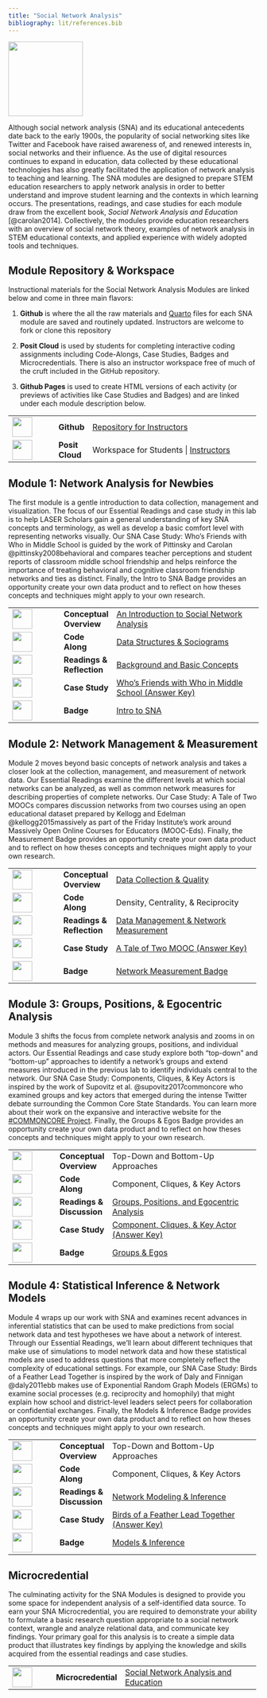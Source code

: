 ```yaml
---
title: "Social Network Analysis"
bibliography: lit/references.bib
---
```


![](images/sna-micro.png){width="150"}

Although social network analysis (SNA) and its educational antecedents date back to the early 1900s, the popularity of social networking sites like Twitter and Facebook have raised awareness of, and renewed interests in, social networks and their influence. As the use of digital resources continues to expand in education, data collected by these educational technologies has also greatly facilitated the application of network analysis to teaching and learning. The SNA modules are designed to prepare STEM education researchers to apply network analysis in order to better understand and improve student learning and the contexts in which learning occurs. The presentations, readings, and case studies for each module draw from the excellent book, *Social Network Analysis and Education* [@carolan2014]. Collectively, the modules provide education researchers with an overview of social network theory, examples of network analysis in STEM educational contexts, and applied experience with widely adopted tools and techniques.

## Module Repository & Workspace

Instructional materials for the Social Network Analysis Modules are linked below and come in three main flavors:

1.  **Github** is where the all the raw materials and [Quarto](https://quarto.org) files for each SNA module are saved and routinely updated. Instructors are welcome to fork or clone this repository

2.  **Posit Cloud** is used by students for completing interactive coding assignments including Code-Alongs, Case Studies, Badges and Microcredentials. There is also an instructor workspace free of much of the cruft included in the GitHub repository.

3.  **Github Pages** is used to create HTML versions of each activity (or previews of activities like Case Studies and Badges) and are linked under each module description below.

+------------------------------------+-----------------+--------------------------------------------------------------------------------------------------------------------------------------+
| ![](images/github.png){width="40"} | **Github\       | [Repository for Instructors](https://github.com/laser-institute/network-analysis)                                                    |
|                                    | **              |                                                                                                                                      |
+------------------------------------+-----------------+--------------------------------------------------------------------------------------------------------------------------------------+
| ![](images/posit.png){width="40"}  | **Posit Cloud** | Workspace for Students \| [Instructors](https://posit.cloud/spaces/491234/join?access_code=ika-H6TmM2WU2bN9zwkU7VU1jhAioJHh9wNRudUg) |
+------------------------------------+-----------------+--------------------------------------------------------------------------------------------------------------------------------------+

## Module 1: Network Analysis for Newbies

The first module is a gentle introduction to data collection, management and visualization. The focus of our Essential Readings and case study in this lab is to help LASER Scholars gain a general understanding of key SNA concepts and terminology, as well as develop a basic comfort level with representing networks visually. Our SNA Case Study: Who's Friends with Who in Middle School is guided by the work of Pittinsky and Carolan @pittinsky2008behavioral and compares teacher perceptions and student reports of classroom middle school friendship and helps reinforce the importance of treating behavioral and cognitive classroom friendship networks and ties as distinct. Finally, the Intro to SNA Badge provides an opportunity create your own data product and to reflect on how theses concepts and techniques might apply to your own research.

+-------------------------------------------------+----------------+-------------------------------------------------------------------------------------------------------------------------------------------------+
| ![](images/conceptual-overview.png){width="40"} | **Conceptual\  | [An Introduction to Social Network Analysis](https://laser-institute.github.io/network-analysis/module-1/sna-1-conceptual-overview.html)        |
|                                                 | Overview**     |                                                                                                                                                 |
+-------------------------------------------------+----------------+-------------------------------------------------------------------------------------------------------------------------------------------------+
| ![](images/code-along.png){width="40"}          | **Code Along** | [Data Structures & Sociograms](https://laser-institute.github.io/network-analysis/module-1/sna-1-code-along-R.html#/title-slide)                |
+-------------------------------------------------+----------------+-------------------------------------------------------------------------------------------------------------------------------------------------+
| ![](images/reading.png){width="40"}             | **Readings &\  | [Background and Basic Concepts](https://laser-institute.github.io/network-analysis/module-1/sna-lab-1-readings.html)                            |
|                                                 | Reflection**   |                                                                                                                                                 |
+-------------------------------------------------+----------------+-------------------------------------------------------------------------------------------------------------------------------------------------+
| ![](images/case-study.png){width="40"}          | **Case Study** | [Who's Friends with Who in Middle School (Answer Key)](https://laser-institute.github.io/network-analysis/module-1/sna-1-case-study-key-R.html) |
+-------------------------------------------------+----------------+-------------------------------------------------------------------------------------------------------------------------------------------------+
| ![](images/sna-badge-1.png){width="40"}         | **Badge**      | [Intro to SNA](https://laser-institute.github.io/network-analysis/module-1/sna-1-badge.html)                                                    |
+-------------------------------------------------+----------------+-------------------------------------------------------------------------------------------------------------------------------------------------+

## Module 2: Network Management & Measurement

Module 2 moves beyond basic concepts of network analysis and takes a closer look at the collection, management, and measurement of network data. Our Essential Readings examine the different levels at which social networks can be analyzed, as well as common network measures for describing properties of complete networks. Our Case Study: A Tale of Two MOOCs compares discussion networks from two courses using an open educational dataset prepared by Kellogg and Edelman @kellogg2015massively as part of the Friday Institute's work around Massively Open Online Courses for Educators (MOOC-Eds). Finally, the Measurement Badge provides an opportunity create your own data product and to reflect on how theses concepts and techniques might apply to your own research.

+------------------------------------------+----------------+----------------------------------------------------------------------------------------------------------------------------+
| ![](images/presentation.png){width="40"} | **Conceptual\  | [Data Collection & Quality](https://laser-institute.github.io/network-analysis/module-2/sna-2-conceptual-overview.html)    |
|                                          | Overview**     |                                                                                                                            |
+------------------------------------------+----------------+----------------------------------------------------------------------------------------------------------------------------+
| ![](images/presentation.png){width="40"} | **Code Along** | Density, Centrality, & Reciprocity                                                                                         |
+------------------------------------------+----------------+----------------------------------------------------------------------------------------------------------------------------+
| ![](images/reading.png){width="40"}      | **Readings &\  | [Data Management & Network Measurement](https://laser-institute.github.io/network-analysis/module-2/sna-2-readings.html)   |
|                                          | Reflection**   |                                                                                                                            |
+------------------------------------------+----------------+----------------------------------------------------------------------------------------------------------------------------+
| ![](images/case-study.png){width="40"}   | **Case Study** | [A Tale of Two MOOC (Answer Key)](https://laser-institute.github.io/network-analysis/module-2/sna-2-case-study-key-R.html) |
+------------------------------------------+----------------+----------------------------------------------------------------------------------------------------------------------------+
| ![](images/sna-badge-2.png){width="40"}  | **Badge**      | [Network Measurement Badge](https://laser-institute.github.io/network-analysis/module-2/sna-2-badge-R.html)                |
+------------------------------------------+----------------+----------------------------------------------------------------------------------------------------------------------------+

## Module 3: Groups, Positions, & Egocentric Analysis

Module 3 shifts the focus from complete network analysis and zooms in on methods and measures for analyzing groups, positions, and individual actors. Our Essential Readings and case study explore both "top-down" and "bottom-up" approaches to identify a network's groups and extend measures introduced in the previous lab to identify individuals central to the network. Our SNA Case Study: Components, Cliques, & Key Actors is inspired by the work of Supovitz et al. @supovitz2017commoncore who examined groups and key actors that emerged during the intense Twitter debate surrounding the Common Core State Standards. You can learn more about their work on the expansive and interactive website for the [#COMMONCORE Project](https://www.hashtagcommoncore.com/). Finally, the Groups & Egos Badge provides an opportunity create your own data product and to reflect on how theses concepts and techniques might apply to your own research.

+------------------------------------------+----------------+-----------------------------------------------------------------------------------------------------------------------------------------+
| ![](images/presentation.png){width="40"} | **Conceptual\  | Top-Down and Bottom-Up Approaches                                                                                                       |
|                                          | Overview**     |                                                                                                                                         |
+------------------------------------------+----------------+-----------------------------------------------------------------------------------------------------------------------------------------+
| ![](images/presentation.png){width="40"} | **Code Along** | Component, Cliques, & Key Actors                                                                                                        |
+------------------------------------------+----------------+-----------------------------------------------------------------------------------------------------------------------------------------+
| ![](images/reading.png){width="40"}      | **Readings &\  | [Groups, Positions, and Egocentric Analysis](https://laser-institute.github.io/network-analysis/module-3/sna-3-readings.html)           |
|                                          | Discussion**   |                                                                                                                                         |
+------------------------------------------+----------------+-----------------------------------------------------------------------------------------------------------------------------------------+
| ![](images/case-study.png){width="40"}   | **Case Study** | [Component, Cliques, & Key Actor (Answer Key)](https://laser-institute.github.io/network-analysis/module-3/sna-3-case-study-key-R.html) |
+------------------------------------------+----------------+-----------------------------------------------------------------------------------------------------------------------------------------+
| ![](images/sna-badge-3.png){width="40"}  | **Badge**      | [Groups & Egos](https://laser-institute.github.io/network-analysis/module-3/sna-3-badge-R.html)                                         |
+------------------------------------------+----------------+-----------------------------------------------------------------------------------------------------------------------------------------+

## Module 4: Statistical Inference & Network Models

Module 4 wraps up our work with SNA and examines recent advances in inferential statistics that can be used to make predictions from social network data and test hypotheses we have about a network of interest. Through our Essential Readings, we'll learn about different techniques that make use of simulations to model network data and how these statistical models are used to address questions that more completely reflect the complexity of educational settings. For example, our SNA Case Study: Birds of a Feather Lead Together is inspired by the work of Daly and Finnigan @daly2011ebb makes use of Exponential Random Graph Models (ERGMs) to examine social processes (e.g. reciprocity and homophily) that might explain how school and district-level leaders select peers for collaboration or confidential exchanges. Finally, the Models & Inference Badge provides an opportunity create your own data product and to reflect on how theses concepts and techniques might apply to your own research.

+------------------------------------------+----------------+------------------------------------------------------------------------------------------------------------------------------------------+
| ![](images/presentation.png){width="40"} | **Conceptual\  | Top-Down and Bottom-Up Approaches                                                                                                        |
|                                          | Overview**     |                                                                                                                                          |
+------------------------------------------+----------------+------------------------------------------------------------------------------------------------------------------------------------------+
| ![](images/presentation.png){width="40"} | **Code Along** | Component, Cliques, & Key Actors                                                                                                         |
+------------------------------------------+----------------+------------------------------------------------------------------------------------------------------------------------------------------+
| ![](images/reading.png){width="40"}      | **Readings &\  | [Network Modeling & Inference](https://laser-institute.github.io/network-analysis/module-4/sna-4-readings.html)                          |
|                                          | Discussion**   |                                                                                                                                          |
+------------------------------------------+----------------+------------------------------------------------------------------------------------------------------------------------------------------+
| ![](images/case-study.png){width="40"}   | **Case Study** | [Birds of a Feather Lead Together (Answer Key)](https://laser-institute.github.io/network-analysis/module-4/sna-4-case-study-key-R.html) |
+------------------------------------------+----------------+------------------------------------------------------------------------------------------------------------------------------------------+
| ![](images/sna-badge-4.jpg){width="40"}  | **Badge**      | [Models & Inference](https://laser-institute.github.io/network-analysis/module-4/sna-4-badge-R.html)                                     |
+------------------------------------------+----------------+------------------------------------------------------------------------------------------------------------------------------------------+

## Microcredential

The culminating activity for the SNA Modules is designed to provide you some space for independent analysis of a self-identified data source. To earn your SNA Microcredential, you are required to demonstrate your ability to formulate a basic research question appropriate to a social network context, wrangle and analyze relational data, and communicate key findings. Your primary goal for this analysis is to create a simple data product that illustrates key findings by applying the knowledge and skills acquired from the essential readings and case studies.

+---------------------------------------+---------------------+--------------------------------------------------------------------------------------------------------------------------------------+
| ![](images/sna-micro.png){width="40"} | **Microcredential** | [Social Network Analysis and Education](https://laser-institute.github.io/network-analysis/microcredential/sna-microcredential.html) |
+---------------------------------------+---------------------+--------------------------------------------------------------------------------------------------------------------------------------+
